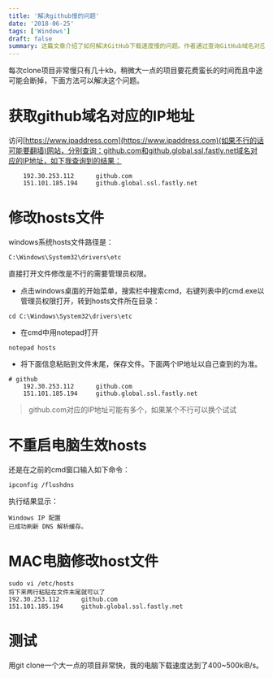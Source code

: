 ```yaml
---
title: '解决github慢的问题'
date: '2018-06-25'
tags: ['Windows']
draft: false
summary: 这篇文章介绍了如何解决GitHub下载速度慢的问题。作者通过查询GitHub域名对应的IP地址，并修改Windows系统的hosts文件，使得GitHub的下载速度大大提高。同时，文章还提供了在MAC电脑上修改hosts文件的步骤。最后，作者测试了修改后的效果，下载速度达到了400~500kiB/s。
---
```


每次clone项目非常慢只有几十kb，稍微大一点的项目要花费蛮长的时间而且中途可能会断掉，下面方法可以解决这个问题。

# 获取github域名对应的IP地址
访问[https://www.ipaddress.com](https://www.ipaddress.com)(如果不行的话可能要翻墙)网站，分别查询：github.com和github.global.ssl.fastly.net域名对应的IP地址，如下我查询到的结果：
```
	192.30.253.112		github.com
	151.101.185.194		github.global.ssl.fastly.net
```

# 修改hosts文件
windows系统hosts文件路径是：
```
C:\Windows\System32\drivers\etc
```

直接打开文件修改是不行的需要管理员权限。
* 点击windows桌面的开始菜单，搜索栏中搜索cmd，右键列表中的cmd.exe以管理员权限打开，转到hosts文件所在目录：
```
cd C:\Windows\System32\drivers\etc
```
* 在cmd中用notepad打开
```
notepad hosts
```
* 将下面信息粘贴到文件末尾，保存文件。下面两个IP地址以自己查到的为准。
```
# github
	192.30.253.112		github.com
	151.101.185.194		github.global.ssl.fastly.net
```
> github.com对应的IP地址可能有多个，如果某个不行可以换个试试

# 不重启电脑生效hosts
还是在之前的cmd窗口输入如下命令：
```
ipconfig /flushdns
```
执行结果显示：
```
Windows IP 配置
已成功刷新 DNS 解析缓存。
```

# MAC电脑修改host文件
```
sudo vi /etc/hosts
将下来两行粘贴在文件末尾就可以了
192.30.253.112		github.com
151.101.185.194		github.global.ssl.fastly.net
```
# 测试
用git clone一个大一点的项目非常快，我的电脑下载速度达到了400~500kiB/s。